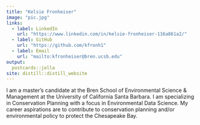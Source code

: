 ```yaml
---
title: "Kelsie Fronheiser"
image: "pic.jpg"
links:
  - label: LinkedIn
    url: "https://www.linkedin.com/in/kelsie-fronheiser-116a861a2/"
  - label: GitHub
    url: "https://github.com/kfronh1"
  - label: Email
    url: "mailto:kfronheiser@bren.ucsb.edu"
output:
  postcards::jolla
site: distill::distill_website
---
```

 
I am a master's candidate at the Bren School of Environmental Science & Management at the University of California Santa Barbara. I am specializing in Conservation Planning with a focus in Environmental Data Science. My career aspirations are to contribute to conservation planning and/or environmental policy to protect the Chesapeake Bay. 
